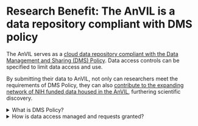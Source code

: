 # Research Benefit: The AnVIL is a data repository compliant with DMS policy

The AnVIL serves as a [cloud data repository compliant with the Data Management and Sharing (DMS) Policy](https://anvilproject.org/overview/dms-requirements). Data access controls can be specified to limit data access and use.

By submitting their data to AnVIL, not only can researchers meet the requirements of DMS Policy, they can also [contribute to the expanding network of NIH funded data housed in the AnVIL](https://terra.bio/anvil-platform-helps-meet-the-new-nih-data-management-and-sharing-policy-requirements/), furthering scientific discovery.

::: {.click_to_expand_block}

<details><summary>What is DMS Policy?</summary>

The National Institutes of Health (NIH) Data Management and Sharing (DMS) policy requires that all NIH-supported research which generates [scientific data](https://hutchdatascience.org/NIH_Data_Sharing/how-will-this-policy-affect-me.html#scientific-data) (barring ethical, legal, or technical factors [limiting data sharing](https://hutchdatascience.org/NIH_Data_Sharing/how-will-this-policy-affect-me.html#when-to-not-share)) must create a plan and budget for data management and sharing.

While some funding announcements for some research may specify which repository should be used to comply with DMS policy, mostly the NIH does not specify [where data should be stored.](https://hutchdatascience.org/NIH_Data_Sharing/data-management-and-storage.html#data-repositories). The NIH does provide an [interactive table listing NIH supported data repositories](https://sharing.nih.gov/data-management-and-sharing-policy/sharing-scientific-data/repositories-for-sharing-scientific-data) than can be used and [suggests that researchers use a repository most appropriate for the data generated from their research](https://sharing.nih.gov/data-management-and-sharing-policy/sharing-scientific-data/selecting-a-data-repository).

</details>

:::

::: {.click_to_expand_block}

<details><summary>How is data access managed and requests granted?</summary>

AnVIL utilizes the Data Use and Oversight System [(DUOS)](https://duos.org/) to efficiently expedite data access and management while maintaining security. Researchers can [explore datasets hosted in the AnVIL cloud and request access using DUOS](https://anvilproject.org/news/2024/11/15/duos-announcement). [Data use limitations can be set if necessary with Data Access Committees reviewing access requests](https://duos.org/anvil_dms_policy). 

</details>

:::
